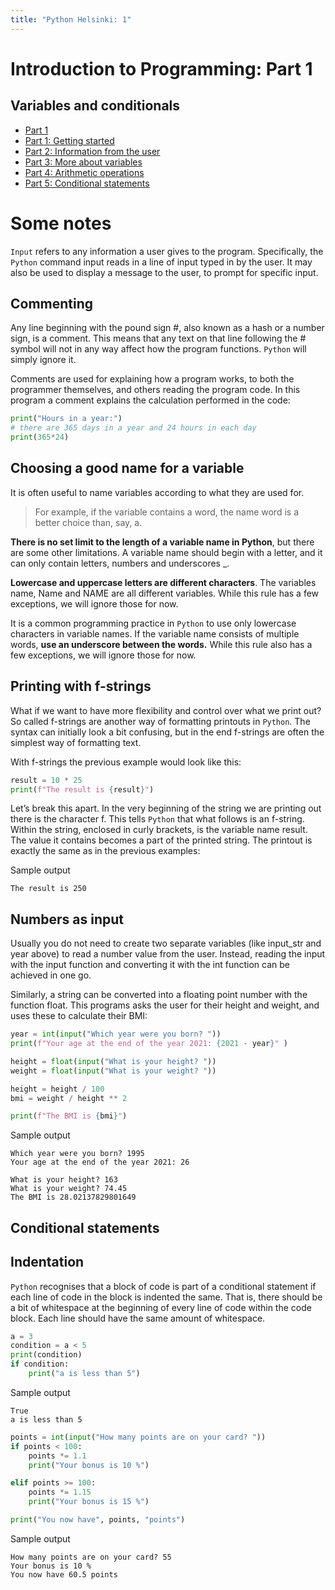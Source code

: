 ```yaml
---
title: "Python Helsinki: 1"
---
```


# Introduction to Programming: Part 1

## Variables and conditionals

- [Part 1](https://programming-24.mooc.fi/part-1/){.external target='_blank'}
- [Part 1: Getting started](https://programming-24.mooc.fi/part-1/1-getting-started){.external target='_blank'}
- [Part 2: Information from the user](https://programming-24.mooc.fi/part-1/2-information-from-the-user){.external target='_blank'}
- [Part 3: More about variables](https://programming-24.mooc.fi/part-1/3-more-about-variables){.external target='_blank'}
- [Part 4: Arithmetic operations](https://programming-24.mooc.fi/part-1/4-arithmetic-operations){.external target='_blank'}
- [Part 5: Conditional statements](https://programming-24.mooc.fi/part-1/5-conditional-statements){.external target='_blank'}


# Some notes

`Input` refers to any information a user gives to the program. Specifically, the `Python` command input reads in a line of input typed in by the user. It may also be used to display a message to the user, to prompt for specific input.

## Commenting

Any line beginning with the pound sign #, also known as a hash or a number sign, is a comment. This means that any text on that line following the # symbol will not in any way affect how the program functions. `Python` will simply ignore it.

Comments are used for explaining how a program works, to both the programmer themselves, and others reading the program code. In this program a comment explains the calculation performed in the code:

``` py
print("Hours in a year:")
# there are 365 days in a year and 24 hours in each day
print(365*24)
```

::: {.callout-note}
# Choosing a good name for a variable

It is often useful to name variables according to what they are used for.

> For example, if the variable contains a word, the name word is a better choice than, say, a.

**There is no set limit to the length of a variable name in Python**, but there are some other limitations. A variable name should begin with a letter, and it can only contain letters, numbers and underscores _.

**Lowercase and uppercase letters are different characters**. The variables name, Name and NAME are all different variables. While this rule has a few exceptions, we will ignore those for now.

It is a common programming practice in `Python` to use only lowercase characters in variable names. If the variable name consists of multiple words, **use an underscore between the words.** While this rule also has a few exceptions, we will ignore those for now.
:::

## Printing with f-strings

What if we want to have more flexibility and control over what we print out? So called f-strings are another way of formatting printouts in `Python`. The syntax can initially look a bit confusing, but in the end f-strings are often the simplest way of formatting text.

With f-strings the previous example would look like this:

``` py
result = 10 * 25
print(f"The result is {result}")
```

Let's break this apart. In the very beginning of the string we are printing out there is the character f. This tells `Python` that what follows is an f-string. Within the string, enclosed in curly brackets, is the variable name result. The value it contains becomes a part of the printed string. The printout is exactly the same as in the previous examples:

Sample output
```
The result is 250
```

## Numbers as input

Usually you do not need to create two separate variables (like input_str and year above) to read a number value from the user. Instead, reading the input with the input function and converting it with the int function can be achieved in one go.

Similarly, a string can be converted into a floating point number with the function float. This programs asks the user for their height and weight, and uses these to calculate their BMI:

``` py
year = int(input("Which year were you born? "))
print(f"Your age at the end of the year 2021: {2021 - year}" )

height = float(input("What is your height? "))
weight = float(input("What is your weight? "))

height = height / 100
bmi = weight / height ** 2

print(f"The BMI is {bmi}")
```

Sample output
```
Which year were you born? 1995
Your age at the end of the year 2021: 26

What is your height? 163
What is your weight? 74.45
The BMI is 28.02137829801649
```

## Conditional statements

::: {.callout-note}
# Indentation

`Python` recognises that a block of code is part of a conditional statement if each line of code in the block is indented the same. That is, there should be a bit of whitespace at the beginning of every line of code within the code block. Each line should have the same amount of whitespace.
:::


``` py
a = 3
condition = a < 5
print(condition)
if condition:
    print("a is less than 5")
```

Sample output
```
True
a is less than 5
```

``` py
points = int(input("How many points are on your card? "))
if points < 100:
    points *= 1.1
    print("Your bonus is 10 %")

elif points >= 100:
    points *= 1.15
    print("Your bonus is 15 %")

print("You now have", points, "points")
```

Sample output
```
How many points are on your card? 55
Your bonus is 10 %
You now have 60.5 points
```